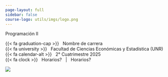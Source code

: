 ```yaml
---
page-layout: full
sidebar: false
course-logo: utils/imgs/logo.png
---
```


::: {.grid .title-block}

::: {.course-details-title-block .g-col-12 .g-col-sm-8 .order-2 .order-sm-1 .text-sm-start}
::: {.course-meta}

::: {.course-title}
<p>Programación II</p>
:::

{{< fa graduation-cap >}} &nbsp; Nombre de carrera  
{{< fa university >}}     &nbsp; Facultad de Ciencias Económicas y Estadística (UNR)  
{{< fa calendar-alt >}}   &nbsp; 2° Cuatrimestre 2025  
{{< fa clock >}}   &nbsp; Horarios? &nbsp; | &nbsp; Horarios?
:::
:::

::: {.g-col-12 .g-col-sm-4 .order-1 .order-sm-2 .text-align-center}
<img src="imgs/serpiente.png" class="custom-img-fluid">
:::

:::